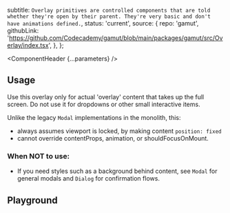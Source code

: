 


  subtitle: `Overlay primitives are controlled components that are told whether they're open by their parent. They're very basic and don't have animations defined.`,
  status: 'current',
  source: {
    repo: 'gamut',
    githubLink:
      'https://github.com/Codecademy/gamut/blob/main/packages/gamut/src/Overlay/index.tsx',
  },
};

<Meta of={OverlayStories} />

<ComponentHeader {...parameters} />

## Usage

Use this overlay only for actual 'overlay' content that takes up the full screen. Do not use it for dropdowns or other small interactive items.

Unlike the legacy `Modal` implementations in the monolith, this:
- always assumes viewport is locked, by making content `position: fixed`
- cannot override contentProps, animation, or shouldFocusOnMount.


### When NOT to use:
- If you need styles such as a background behind content, see `Modal` for general modals and `Dialog` for confirmation flows.

## Playground
<Canvas sourceState="shown" of={OverlayStories.Default} />

<Controls />
